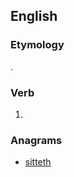 {{also|hit test}}
==English==

===Etymology===
{{suffix|hit|est|lang=en}}.

===Verb===
{{head|en}}

# {{context|archaic|lang=en}} {{second-person singular of|hit|lang=en}}

===Anagrams===
* [[sitteth#English|sitteth]]